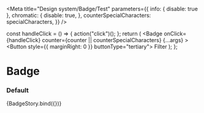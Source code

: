 

<Meta
  title="Design system/Badge/Test"
  parameters={{
    info: { disable: true },
    chromatic: {
      disable: true,
    },
    counterSpecialCharacters: specialCharacters,
  }}
/>

  const handleClick = () => {
    action("click")();
  };
  return (
    <Badge
      onClick={handleClick}
      counter={counter || counterSpecialCharacters}
      {...args}
    >
      <Button style={{ marginRight: 0 }} buttonType="tertiary">
        Filter
      </Button>
    </Badge>
  );
};

# Badge

### Default

<Preview>
  <Story
    name="default"
    args={{
      counter: 1,
      counterSpecialCharacters: undefined,
    }}
  >
    {BadgeStory.bind({})}
  </Story>
</Preview>
